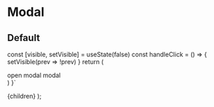 
# Modal

## Default

<Playground code={ModalDefault}/>

  const [visible, setVisible] = useState(false)
  const handleClick = () => {
    setVisible(prev => !prev)
  }
  return (
    <div
      onClick={handleClick}
    >
      open modal
      <Modal visible={visible}>modal</Modal>
    </div>
  )
}`

  <Layout>
    {children}
  </Layout>
);